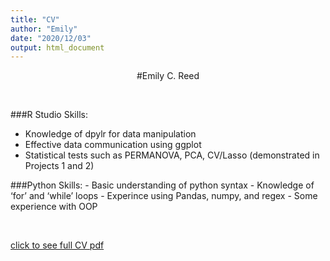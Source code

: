 ```yaml
---
title: "CV"
author: "Emily"
date: "2020/12/03"
output: html_document
---
```


<center>

#Emily C. Reed

</center>

<br>

###R Studio Skills:

- Knowledge of dpylr for data manipulation
- Effective data communication using ggplot
- Statistical tests such as PERMANOVA, PCA, CV/Lasso (demonstrated in Projects 1 and 2)


###Python Skills:
- Basic understanding of python syntax 
- Knowledge of 'for' and 'while' loops
- Experince using Pandas, numpy, and regex
- Some experience with OOP


<br>



 [click to see full CV pdf](/CV_Emily_Reed_Website.pdf/) 